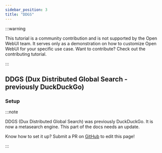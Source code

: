 ```yaml
---
sidebar_position: 3
title: "DDGS"
---
```


:::warning

This tutorial is a community contribution and is not supported by the Open WebUI team. It serves only as a demonstration on how to customize Open WebUI for your specific use case. Want to contribute? Check out the contributing tutorial.

:::

## DDGS (Dux Distributed Global Search - previously DuckDuckGo)

### Setup

:::note

DDGS (Dux Distributed Global Search) was previously DuckDuckGo.
It is now a metasearch engine.
This part of the docs needs an update.

Know how to set it up? Submit a PR on [GitHub](https://github.com/open-webui/docs) to edit this page!

:::
